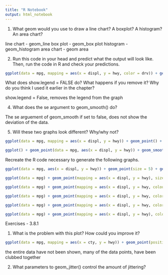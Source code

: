 ```yaml
---
title: "R Notebook"
output: html_notebook
---
```


1. What geom would you use to draw a line chart? A boxplot? A histogram? An area chart?

line chart - geom_line
box plot - geom_box plot
histogram - geom_histogram
area chart - geom area


2. Run this code in your head and predict what the output will look like. Then, run the code in R and check your predictions.

```r
ggplot(data = mpg, mapping = aes(x = displ, y = hwy, color = drv)) + geom_point() + geom_smooth(se = FALSE)
```



What does show.legend = FALSE do? What happens if you remove it?
Why do you think I used it earlier in the chapter?

show.legend = False, removes the legend from the graph


4. What does the se argument to geom_smooth() do?

The se arguement of geom_smooth if set to false, does not show the deviation of the data.


5. Will these two graphs look different? Why/why not?


```r
ggplot(data = mpg, mapping = aes(x = displ, y = hwy)) + geom_point() + geom_smooth()
```


```r
ggplot() + geom_point(data = mpg, aes(x = displ, y = hwy)) + geom_smooth(data = mpg, aes(x = displ, y = hwy))
```


Recreate the R code necessary to generate the following graphs.

```r
ggplot(data = mpg, aes(x = displ, y = hwy)) + geom_point(size = 5) + geom_smooth(size = 2, se = FALSE)
```


```r
ggplot(data = mpg) + geom_point(mapping = aes(x = displ, y = hwy), size = 2) + geom_smooth(mapping = aes(x = displ, y = hwy, group = drv), size = 2, , se = FALSE)
```



```r
ggplot(data = mpg) + geom_point(mapping = aes(x = displ, y = hwy, colour = drv), size = 4) + geom_smooth(mapping = aes(x = displ, y = hwy, group = drv, colour = drv), size = 2, se = FALSE)
```


```r
ggplot(data = mpg) + geom_point(mapping = aes(x = displ, y = hwy, color = drv), size = 4) + geom_smooth(mapping = aes(x= displ, y = hwy), size = 2, se = FALSE)
```



```r
ggplot(data = mpg) + geom_point(mapping = aes(x = displ, y = hwy, color = drv), size = 4) + geom_smooth(mapping = aes(x = displ, y = hwy, linetype = drv), size  = 2, se = FALSE)
```


```r
ggplot(data = mpg) + geom_point(mapping = aes(x = displ, y = hwy), color = "white", size = 5) + geom_point(mapping = aes(x= displ, y = hwy, color = drv),size = 3)
```

Exercises - 3.8.1

1. What is the problem with this plot? How could you improve it?
```r
ggplot(data = mpg, mapping = aes(x = cty, y = hwy)) + geom_point(position = "jitter")
```


the entire data have not been shown, many of the data points, have been clubbed together

2. What parameters to geom_jitter() control the amount of jittering?

```r
```























































